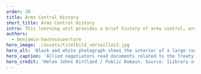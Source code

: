 ---
order: 20
title: Arms Control History
short_title: Arms Control History
intro: This learning unit provides a brief history of arms control, arguing that arms control may be considered a relevant discipline from antiquity until today.
authors:
  - benjamin-hautecouverture
hero_image: ./assets/titelbild_versailles2.jpg
hero_alt: 'Black and white photograph shows the interior of a large room with members of a committee reading documents at a large table.'
hero_caption: 'Allied negotiators read documents related to the Treaty of Versailles, June 1919.'
hero_credit: 'Helen Johns Kirtland / Public Domain. Source: [Library of Congress](https://www.loc.gov/item/2016652395/)'
---
